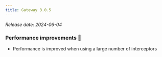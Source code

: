 ```yaml
---
title: Gateway 3.0.5
---
```


*Release date: 2024-06-04*

### Performance improvements 🚀

- Performance is improved when using a large number of interceptors

